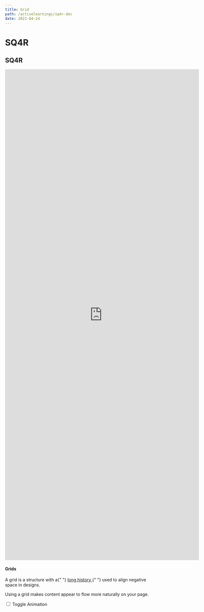 ```yaml
---
title: Grid
path: /activelearnings/sq4r-doc
date: 2021-04-24
---
```


# SQ4R

<h2 class="ui dividing header">SQ4R</h2>

<div class="highlighted example" data-class="grid">
  <iframe
    src="https://docs.google.com/forms/d/e/1FAIpQLSchgtwY-kXZAZQCAWgmfoeXDOGKrndwcT8HNJkW8I7C-kKjJg/viewform?embedded=true"
    width="640"
    height="1621"
    frameborder="0"
    marginheight="0"
    marginwidth="0"
  >
    読み込んでいます…
  </iframe>
  <h4 class="ui header">Grids</h4>
  <p>
    A grid is a structure with a{" "}
    <a
      href="http://99designs.com/designer-blog/2013/03/21/history-of-the-grid-part-1/"
      target="_blank"
    >
      long history
    </a>{" "}
    used to align negative space in designs.
  </p>
  <p>Using a grid makes content appear to flow more naturally on your page.</p>
  <div class="ui ignored toggle animation checkbox">
    <input type="checkbox" name="animation" />
    <label>Toggle Animation</label>
  </div>
  <div class="ui ignored hidden divider"></div>
  <div class="ui grid">
    <div class="four wide column"></div>
    <div class="four wide column"></div>
    <div class="four wide column"></div>
    <div class="four wide column"></div>
  </div>
</div>

